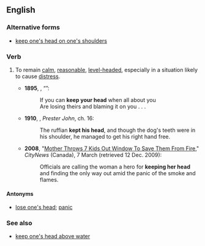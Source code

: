 ==English==

===Alternative forms===
* [[keep one's head on one's shoulders]]

===Verb===
{{infl|en|verb|head=[[to]] [[keep]] [[one]][['s]] [[head]]}}

# {{idiom}} To remain [[calm]], [[reasonable]], [[level-headed]], especially in a situation likely to cause [[distress]].
#* '''1895''', {{w|Rudyard Kipling}}, “{{w|If—}}”:
#*: If you can '''keep your head''' when all about you
#*: Are losing theirs and blaming it on you . . .
#* '''1910''', {{w|John Buchan}}, ''Prester John'', ch. 16:
#*: The ruffian '''kept his head''', and though the dog's teeth were in his shoulder, he managed to get his right hand free.
#* '''2008''', "[http://www.citytv.com/toronto/citynews/news/local/article/21272--mother-throws-7-kids-out-window-to-save-them-from-fire Mother Throws 7 Kids Out Window To Save Them From Fire]," ''CityNews'' (Canada), 7 March (retrieved 12 Dec. 2009): 
#*: Officials are calling the woman a hero for '''keeping her head''' and finding the only way out amid the panic of the smoke and flames.

====Antonyms====
* [[lose one's head]]; [[panic]]

===See also===
* [[keep one's head above water]]